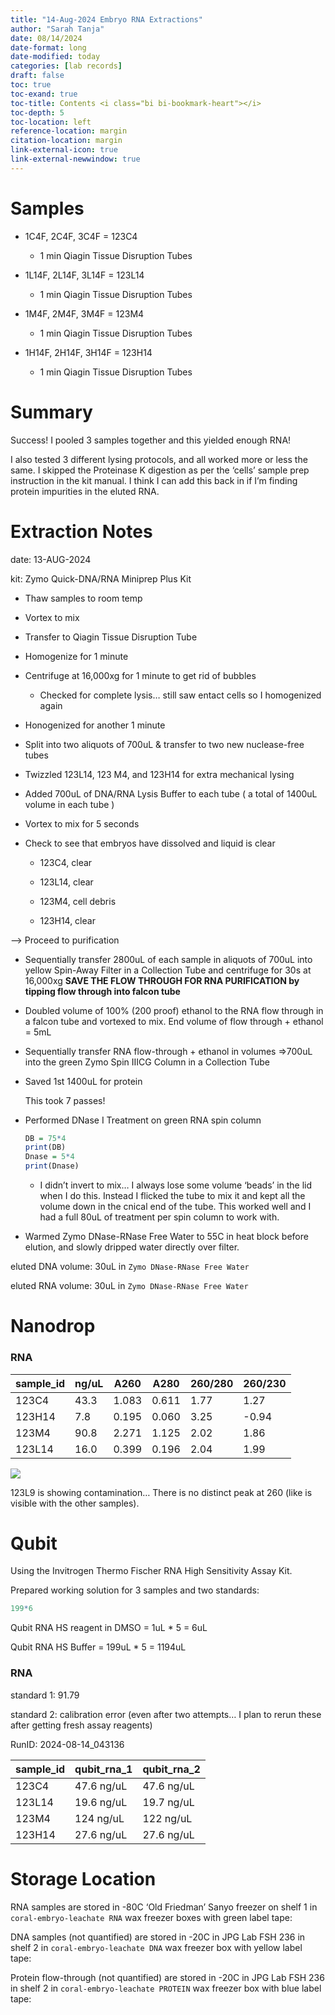 ```yaml
---
title: "14-Aug-2024 Embryo RNA Extractions"
author: "Sarah Tanja"
date: 08/14/2024
date-format: long
date-modified: today
categories: [lab records]
draft: false
toc: true
toc-exand: true
toc-title: Contents <i class="bi bi-bookmark-heart"></i>
toc-depth: 5
toc-location: left
reference-location: margin
citation-location: margin
link-external-icon: true
link-external-newwindow: true
---
```


# Samples

-   1C4F, 2C4F, 3C4F = 123C4

    -   1 min Qiagin Tissue Disruption Tubes

-   1L14F, 2L14F, 3L14F = 123L14

    -   1 min Qiagin Tissue Disruption Tubes

-   1M4F, 2M4F, 3M4F = 123M4

    -   1 min Qiagin Tissue Disruption Tubes

-   1H14F, 2H14F, 3H14F = 123H14

    -   1 min Qiagin Tissue Disruption Tubes

# Summary

::: callout-note
Success! I pooled 3 samples together and this yielded enough RNA!
:::

::: callout-note
I also tested 3 different lysing protocols, and all worked more or less the same. I skipped the Proteinase K digestion as per the 'cells' sample prep instruction in the kit manual. I think I can add this back in if I'm finding protein impurities in the eluted RNA.
:::

# Extraction Notes

date: 13-AUG-2024

kit: Zymo Quick-DNA/RNA Miniprep Plus Kit

-   Thaw samples to room temp

-   Vortex to mix

-   Transfer to Qiagin Tissue Disruption Tube

-   Homogenize for 1 minute

-   Centrifuge at 16,000xg for 1 minute to get rid of bubbles

    -   Checked for complete lysis... still saw entact cells so I homogenized again

-   Honogenized for another 1 minute

-   Split into two aliquots of 700uL & transfer to two new nuclease-free tubes

-   Twizzled 123L14, 123 M4, and 123H14 for extra mechanical lysing

-   Added 700uL of DNA/RNA Lysis Buffer to each tube ( a total of 1400uL volume in each tube )

-   Vortex to mix for 5 seconds

-   Check to see that embryos have dissolved and liquid is clear

    -   123C4, clear

    -   123L14, clear

    -   123M4, cell debris

    -   123H14, clear

---\> Proceed to purification

-   Sequentially transfer 2800uL of each sample in aliquots of 700uL into yellow Spin-Away Filter in a Collection Tube and centrifuge for 30s at 16,000xg **SAVE THE FLOW THROUGH FOR RNA PURIFICATION by tipping flow through into falcon tube**

-   Doubled volume of 100% (200 proof) ethanol to the RNA flow through in a falcon tube and vortexed to mix. End volume of flow through + ethanol = 5mL

-   Sequentially transfer RNA flow-through + ethanol in volumes =\>700uL into the green Zymo Spin IIICG Column in a Collection Tube

-   Saved 1st 1400uL for protein

    ::: callout-warning
    This took 7 passes!
    :::

-   Performed DNase I Treatment on green RNA spin column

    ```r
    DB = 75*4
    print(DB)
    Dnase = 5*4 
    print(Dnase)
    ```

    -   I didn't invert to mix... I always lose some volume 'beads' in the lid when I do this. Instead I flicked the tube to mix it and kept all the volume down in the cnical end of the tube. This worked well and I had a full 80uL of treatment per spin column to work with.

-   Warmed Zymo DNase-RNase Free Water to 55C in heat block before elution, and slowly dripped water directly over filter.

eluted DNA volume: 30uL in `Zymo DNase-RNase Free Water`

eluted RNA volume: 30uL in `Zymo DNase-RNase Free Water`

# Nanodrop

### RNA

| sample_id | ng/uL | A260  | A280  | 260/280 | 260/230 |
|-----------|-------|-------|-------|---------|---------|
| 123C4     | 43.3  | 1.083 | 0.611 | 1.77    | 1.27    |
| 123H14    | 7.8   | 0.195 | 0.060 | 3.25    | -0.94   |
| 123M4     | 90.8  | 2.271 | 1.125 | 2.02    | 1.86    |
| 123L14    | 16.0  | 0.399 | 0.196 | 2.04    | 1.99    |

![](nanodrop_13AUG2024.PNG)

::: callout-warning
123L9 is showing contamination... There is no distinct peak at 260 (like is visible with the other samples).
:::

# Qubit

Using the Invitrogen Thermo Fischer RNA High Sensitivity Assay Kit.

Prepared working solution for 3 samples and two standards:

```r
199*6
```

Qubit RNA HS reagent in DMSO = 1uL \* 5 = 6uL

Qubit RNA HS Buffer = 199uL \* 5 = 1194uL

### RNA

standard 1: 91.79

standard 2: calibration error (even after two attempts... I plan to rerun these after getting fresh assay reagents)

RunID: 2024-08-14_043136

| sample_id | qubit_rna_1 | qubit_rna_2 |
|-----------|-------------|-------------|
| 123C4     | 47.6 ng/uL  | 47.6 ng/uL  |
| 123L14    | 19.6 ng/uL  | 19.7 ng/uL  |
| 123M4     | 124 ng/uL   | 122 ng/uL   |
| 123H14    | 27.6 ng/uL  | 27.6 ng/uL  |

# Storage Location

RNA samples are stored in -80C 'Old Friedman' Sanyo freezer on shelf 1 in `coral-embryo-leachate RNA` wax freezer boxes with green label tape:

DNA samples (not quantified) are stored in -20C in JPG Lab FSH 236 in shelf 2 in `coral-embryo-leachate DNA` wax freezer box with yellow label tape:

Protein flow-through (not quantified) are stored in -20C in JPG Lab FSH 236 in shelf 2 in `coral-embryo-leachate PROTEIN` wax freezer box with blue label tape:
